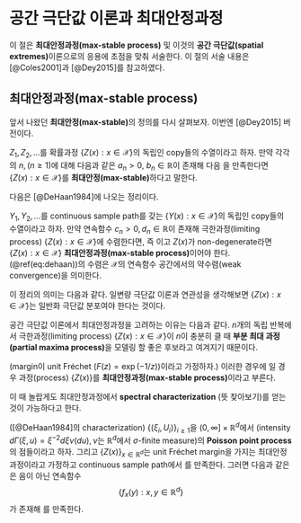 # 공간 극단값 이론과 최대안정과정 {#spatextremes}

이 절은 **최대안정과정(max-stable process)** 및 이것의 **공간 극단값(spatial extremes)**이론으로의 응용에 초점을 맞춰 서술한다. 이 절의 서술 내용은 [@Coles2001]과 [@Dey2015]를 참고하였다.

## 최대안정과정(max-stable process)

앞서 나왔던 **최대안정(max-stable)**의 정의를 다시 살펴보자. 이번엔 [@Dey2015] 버전이다.

<div class="definition"> 

$Z_{1}, Z_{2},\ldots$를 확률과정 $\{Z(x):x\in\mathcal{X} \}$의 독립인 copy들의 수열이라고 하자. 만약 각각의 $n, (n\geq 1)$에 대해 다음과 같은 $a_{n}>0$, $b_{n}\in\mathbb{R}$이 존재해 다음
\begin{equation}
\frac{\max_{i=1,\ldots ,n}Z_{i}-b_{n}}{a_{n}}\stackrel{d}{=}Z
\end{equation}
을 만족한다면 $\{Z(x):x\in\mathcal{X} \}$를 **최대안정(max-stable)**하다고 말한다.

</div>

다음은 [@DeHaan1984]에 나오는 정리이다.

<div class="theorem"> 

$Y_{1}, Y_{2},\ldots$를 continuous sample path를 갖는 $\{Y(x):x\in\mathcal{X} \}$의 독립인 copy들의 수열이라고 하자. 만약 연속함수 $c_{n}>0, d_{n}\in\mathbb{R}$이 존재해 극한과정(limiting process) $\{Z(x): x\in\mathcal{X}\}$에 수렴한다면, 즉
\begin{equation}
\frac{\max_{i=1,\ldots, n}Y_{i}(x)-d_{n}(x)}{c_{n}(x)}\rightarrow Z(x), x\in\mathcal{X}, n\rightarrow \infty \label{eq:dehaan}
\end{equation}
이고 $Z(x)$가 non-degenerate라면 $\{Z(x):x\in\mathcal{X} \}$ **최대안정과정(max-stable process)**이어야 한다. (\@ref(eq:dehaan))의 수렴은 $\mathcal{X}$의 연속함수 공간에서의 약수렴(weak convergence)을 의미한다.

이 정리의 의미는 다음과 같다. 일변량 극단값 이론과 연관성을 생각해보면 $\{Z(x):x\in\mathcal{X} \}$는 일반화 극단값 분포여야 한다는 것이다.

</div>

공간 극단값 이론에서 최대안정과정을 고려하는 이유는 다음과 같다. $n$개의 독립 반복에서 극한과정(limiting process) $\{Z(x): x\in\mathcal{X}\}$이 $n$이 충분히 클 때 **부분 최대 과정(partial maxima process)**을 모델링 할 좋은 후보라고 여겨지기 때문이다.

<div class="definition"> 

(margin이 unit Fréchet $(F(z)=\exp(-1/z))$이라고 가정하자.) 이러한 경우에
\begin{equation}
\max_{i=1,\ldots , n}n^{-1}Z_{i}(\cdot) \stackrel{d}{=} Z(\cdot), n\geq 1
\end{equation}
일 경우 과정(process) $\{Z(x)\}$를 **최대안정과정(max-stable process)**이라고 부른다.

</div>

이 때 놀랍게도 최대안정과정에서 **spectral characterization** (뜻 찾아보기)를 얻는 것이 가능하다고 한다.

<div class="definition"> 

([@DeHaan1984]의 characterization) $\{ (\xi_{i}, U_{i})\}_{i \geq 1}$을 $(0,\infty ] \times \mathbb{R}^{d}$에서 (intensity $d\Gamma (\xi, u)=\xi^{-2}d\xi\nu(du), \nu$는 $\mathbb{R}^{d}$에서 $\sigma$-finite measure)의 **Poisson point process**의 점들이라고 하자. 그리고 $\{Z(x) \}_{x\in\mathbb{R}^{d}}$는 unit Fréchet margin을 가지는 최대안정과정이라고 가정하고 continuous sample path에서
\begin{equation}
\{Z(x)\}_{x\in\mathbb{R}^{d}}\stackrel{d}{=}\{\max_{i\geq 1}\xi_{i}f_{x}(U_{i})\}_{x\in\mathbb{R}^{d}}
\end{equation}
를 만족한다. 그러면 다음과 같은은 음이 아닌 연속함수
$$\{ f_{x}(y):x,y\in\mathbb{R}^{d}\}$$
가 존재해
\begin{equation}
\int_{\mathbb{R}^{d}}f_{x}(y)\nu(dy)=1, \forall x \in \mathbb{R}^{d}
\end{equation}
를 만족한다.

</div>
